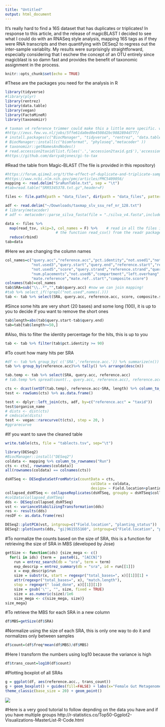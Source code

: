 ```yaml
---
title: "Untitled"
output: html_document
---
```


It's really hard to find a 16S dataset that has duplicates or triplicates!
In response to this article, and the release of magicBLAST I decided to see what I could do with an RNASeq style analysis, mapping 16S tags as if they were RNA transcripts and then quantifying with DESeq2 to regress out the inter-sample variablity. My results were surprisingly straightforward, especially considering that I eschew the concept of an OTU entirely since magicblast is so damn fast and provides the benefit of taxonomic assignment in the process. 


```r
knitr::opts_chunk$set(echo = TRUE)
```
#These are the packages you need for the analysis in R
```r
library(tidyverse)
#library(plyr)
library(rentrez)
library(data.table)
library(vegan)
library(FactoMineR)
library(taxonomizr)

# taxman v4 reference trimmer could make this a little more specific. we just grab NCBI
#http://zeus.few.vu.nl/jobs/5ffe61da0ed0e4508d2bc9882894d777/
# install.packages(c("BiocManager", "tidyverse", "rentrez", "data.table", "vegan", "FactoMineR", "GUniFrac", "taxonomizr"))
# BiocManager::install(c("biomformat", "phyloseq","metacoder" ))
# taxonomizr::getNamesAndNodes()
# read.accession2taxid(list.files('.','accession2taxid.gz$'),'accessionTaxa.sql')
#https://github.com/darcyabjones/gi-to-tax
```
#Read the table from Magic-BLAST (The file is provided in this repository)
```r
#https://forum.qiime2.org/t/the-effect-of-duplicate-and-triplicate-samples-in-16s-downstream-analysis/7029/5
#https://www.ncbi.nlm.nih.gov/pmc/articles/PMC5409056/
mapping <- read.delim("SraRunTable.txt", sep = "\t")
#tab=read.table("SRR5345378.txt.gz",header=F)

files <- file.path(path = "data_files", dir(path = "data_files", pattern = "*.txt.gz"))
```

```r
adf <- read.delim("~/Downloads/taxmap_slv_ssu_ref_nr_128.txt")
# library(metacoder)
# adf <- metacoder::parse_silva_fasta(file = "./silva_v4.fasta",include_seqs = F)
```


```r
data <- files %>%
  map(read_tsv, skip=3, col_names = F) %>%    # read in all the files individually, using
                       # the function read_csv() from the readr package
  reduce(rbind)
tab=data
```

#Here we are changing the column names
```r
col_names=c("query.acc","reference.acc","pct.identity","not.used1","not.used2",
            "not.used3","query.start","query.end","reference.start","reference.end","not.used4",
            "not.used5","score","query.strand","reference.strand","query.length","BTOP",
            "num.placements","not.used6","compartment","left.overhang","right.overhang",
            "mate.reference","mate.ref..start","composite.score")
colnames(tab)=col_names
tab$SRA=sub("\\..*","",tab$query.acc) #now we can join mapping!
#tab %>% select_if(!grepl("not.used",names(.)))
tab <- tab %>% select(SRA, query.acc, reference.acc, score, composite.score, pct.identity, query.start, query.end, num.placements, compartment )
```

#Since some hits are very short (20 bases) and some long (100), it is up to you to decide if you want to remove the short ones
```r
tab$length=abs(tab$query.start-tab$query.end)
tab=tab[tab$length>=50,]
```

#Also, this to filter the identity percentage for the hits, this is up to you
```r
tab <- tab %>% filter(tab$pct.identity >= 90)
```

#To count how many hits per SRA
```r
#df <- tab %>% group_by( c('SRA','reference.acc.')) %>% summarize(n())
tab %>% group_by(reference.acc)%>% tally() %>% arrange(desc(n))
```

```r
tab.temp <- tab %>% select(SRA, query.acc, reference.acc) 
# tab.temp %>% spread(count(., query.acc, reference.acc), reference.acc, n, fill = 0)

cts <- dcast(setDT(tab.temp), reference.acc~SRA, length) %>% column_to_rownames("reference.acc") %>% as.matrix()
test <- rowSums(cts) %>% as.data.frame()

test <- dplyr::left_join(cts, adf, by=c("reference.acc" = "taxid"))
test$organism_name
# dists <- dist(cts)
# cmdscale(dists)
test <- vegan::rarecurve(t(cts), step = 20, )
#ggrarecurve
```

#If you want to save the cleaned table
```r
write.table(cts, file = "tablects.tsv", sep="\t")
```

```r
library(DESeq2)
#BiocManager::install("DESeq2")
coldata <- mapping %>% column_to_rownames("Run")
cts <- cts[, rownames(coldata)]
all(rownames(coldata) == colnames(cts))

dsHTSeq <- DESeqDataSetFromMatrix(countData = cts,
                                       colData = coldata,
                                       design= ~ Field.location+planting_status)
collapsed_dsHTSeq <- collapseReplicates(dsHTSeq, groupby = dsHTSeq$collapsed_name)
#colData(collapsed_dsHTSeq)
dds <- DESeq(collapsed_dsHTSeq)
vst <- varianceStabilizingTransformation(dds)
res <- results(dds)
resDF <- as.data.frame(res)

DESeq2::plotPCA(vst, intgroup=c("Field.location", "planting_status"))
DESeq2::plotCounts(dds, "gi|961555160", intgroup=c("Field.location", "planting_status"))
```










#To normalize the counts based on the size of SRA, this is a function for retrieving the size of SRA in MBS (developed by Jose)
```r
getSize <- function(ids) {size_mega <- c()
  for(i in ids) {term =  paste0(i, "[ACCN]")
    run = entrez_search(db = "sra", term = term)
    exp_descrip = entrez_summary(db = "sra", id = run[[1]])
    x = exp_descrip$run
    size = substr(x, start = regexpr("total_bases=", x)[[1]][1] + 
    attr(regexpr("total_bases=", x), "match.length"),
    stop = regexpr(" load_done", x)[[1]][1])
    size = gsub('\"', "", size, fixed = TRUE)
    size = as.numeric(size)/1e6
    size_mega <- c(size_mega, size)}
size_mega}
```
#To retrieve the MBS for each SRA in a new column
```r
df$MBS=getSize(df$SRA)
```
#Normalize using the size of each SRA, this is only one way to do it and normalizes only between samples
```r
df$count=(df$freq*mean(df$MBS)/df$MBS)
```
#Here I transform the numbers using log10 because the variance is high
```r
df$trans_count=log10(df$count)
```
#Plotting boxplot of all SRAs
```r
g = ggplot(df, aes(reference.acc., trans_count))
g + geom_boxplot() + guides(fill=FALSE) + labs(x="Female Gut Metagenome",y="log10 of Beta-Glucuronidase Hits") +
theme_classic(base_size = 20) + geom_point()
```
<img src="./output_example.png">

#Here is a very good tutorial to follow depnding on the data you have and if you have multiple groups http://r-statistics.co/Top50-Ggplot2-Visualizations-MasterList-R-Code.html